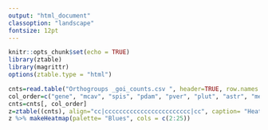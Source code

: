 ```yaml
---
output: "html_document"
classoption: "landscape"
fontsize: 12pt
---
```


```r
knitr::opts_chunk$set(echo = TRUE)
library(ztable)
library(magrittr)
options(ztable.type = "html")
```

```r
cnts=read.table("Orthogroups _goi_counts.csv ", header=TRUE, row.names = 1, sep = ",")
col_order=c("gene", "mcav", "spis", "pdam", "pver", "plut", "astr", "meff", "mcac", "aten", "ayon", "aint", "agem", "aflo", "aawi", "adig", "aacu", "amic", "anas", "amil", "asel", "ahya", "acyt", "aech", "amur", "Total", "var")
cnts=cnts[, col_order]
z=ztable((cnts), align="cc|cccccccccccccccccccccccc|cc", caption= "Heatmap table of gene counts of goi across 24 coral gene sets.", caption.position = "l") 
z %>% makeHeatmap(palette= "Blues", cols = c(2:25)) 
```
